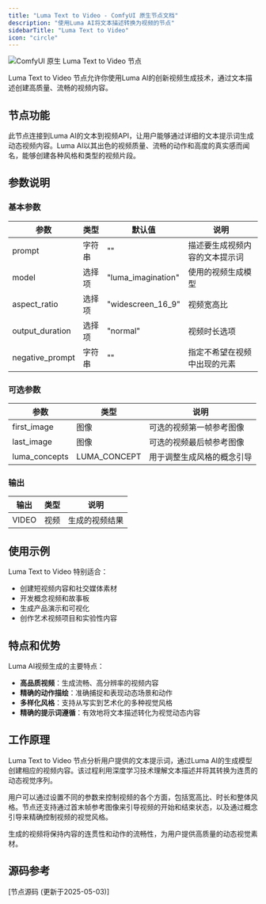 ```yaml
---
title: "Luma Text to Video - ComfyUI 原生节点文档"
description: "使用Luma AI将文本描述转换为视频的节点"
sidebarTitle: "Luma Text to Video"
icon: "circle"
---
```


![ComfyUI 原生 Luma Text to Video 节点](/images/built-in-nodes/api_nodes/luma/luma-text-to-video.jpg)

Luma Text to Video 节点允许你使用Luma AI的创新视频生成技术，通过文本描述创建高质量、流畅的视频内容。

## 节点功能

此节点连接到Luma AI的文本到视频API，让用户能够通过详细的文本提示词生成动态视频内容。Luma AI以其出色的视频质量、流畅的动作和高度的真实感而闻名，能够创建各种风格和类型的视频片段。

## 参数说明

### 基本参数

| 参数 | 类型 | 默认值 | 说明 |
|-----|-----|-------|------|
| prompt | 字符串 | "" | 描述要生成视频内容的文本提示词 |
| model | 选择项 | "luma_imagination" | 使用的视频生成模型 |
| aspect_ratio | 选择项 | "widescreen_16_9" | 视频宽高比 |
| output_duration | 选择项 | "normal" | 视频时长选项 |
| negative_prompt | 字符串 | "" | 指定不希望在视频中出现的元素 |

### 可选参数

| 参数 | 类型 | 说明 |
|-----|-----|------|
| first_image | 图像 | 可选的视频第一帧参考图像 |
| last_image | 图像 | 可选的视频最后帧参考图像 |
| luma_concepts | LUMA_CONCEPT | 用于调整生成风格的概念引导 |

### 输出

| 输出 | 类型 | 说明 |
|-----|-----|------|
| VIDEO | 视频 | 生成的视频结果 |

## 使用示例

Luma Text to Video 特别适合：

- 创建短视频内容和社交媒体素材
- 开发概念视频和故事板
- 生成产品演示和可视化
- 创作艺术视频项目和实验性内容

## 特点和优势

Luma AI视频生成的主要特点：

- **高品质视频**：生成流畅、高分辨率的视频内容
- **精确的动作描绘**：准确捕捉和表现动态场景和动作
- **多样化风格**：支持从写实到艺术化的多种视觉风格
- **精确的提示词遵循**：有效地将文本描述转化为视觉动态内容

## 工作原理

Luma Text to Video 节点分析用户提供的文本提示词，通过Luma AI的生成模型创建相应的视频内容。该过程利用深度学习技术理解文本描述并将其转换为连贯的动态视觉序列。

用户可以通过设置不同的参数来控制视频的各个方面，包括宽高比、时长和整体风格。节点还支持通过首末帧参考图像来引导视频的开始和结束状态，以及通过概念引导来精确控制视频的视觉风格。

生成的视频将保持内容的连贯性和动作的流畅性，为用户提供高质量的动态视觉素材。

## 源码参考

[节点源码 (更新于2025-05-03)] 